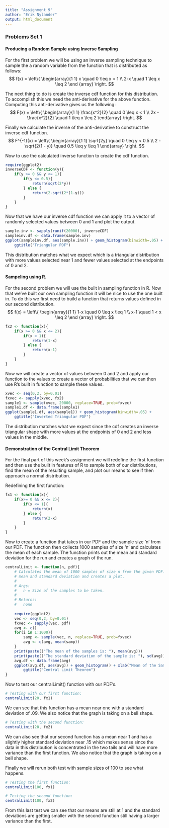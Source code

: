 ```yaml
---
title: "Assignment 9"
author: "Erik Nylander"
output: html_document
---
```


### Problems Set 1
#### Producing a Random Sample using Inverse Sampling

For the first problem we will be using an inverse sampling technique to sample the a random variable from the function that is distributed as follows:
$$
f(x) = \left\{ \begin{array}{1 1}
x \quad 0 \leq x < 1 \\
2-x \quad 1 \leq x \leq 2
\end {array} \right.
$$

The next thing to do is create the inverse cdf function for this distribution. To accomplish this we need the anti-derivative for the above function. Computing this anti-derivative gives us the following:
$$
F(x) = \left\{ \begin{array}{1 1}
\frac{x^2}{2} \quad 0 \leq x < 1 \\
2x - \frac{x^2}{2} \quad 1 \leq x \leq 2
\end{array} \right.
$$

Finally we calculate the inverse of the anti-derivative to construct the inverse cdf function.
$$
F^{-1}(x) = \left\{ \begin{array}{1 1}
\sqrt{2y} \quad 0 \leq y < 0.5 \\
2 - \sqrt{2(1 - y)} \quad 0.5 \leq y \leq 1
\end{array} \right.
$$

Now to use the calculated inverse function to create the cdf function.
```r
require(ggplot2)
inverseCDF <- function(y){
    if(y >= 0 && y <= 1){
        if(y <= 0.5){
            return(sqrt(2*y))
        } else {
            return(2-sqrt(2*(1-y)))
        }
    }
}
```

Now that we have our inverse cdf function we can apply it to a vector of randomly selected values between 0 and 1 and plot the output.
```r
sample.inv <- sapply(runif(20000), inverseCDF)
sampleinv.df <- data.frame(sample.inv)
ggplot(sampleinv.df, aes(sample.inv)) + geom_histogram(binwidth=.05) + 
    ggtitle("Triangular PDF")
```

This distribution matches what we expect which is a triangular distribution with more values selected near 1 and fewer values selected at the endpoints of 0 and 2.

#### Sampeling using R.

For the second problem we will use the built in sampling function in R. Now that we've built our own sampling function it will be nice to use the one built in. To do this we first need to build a function that returns values defined in our second distribution.
$$
f(x) = \left\{ \begin{array}{1 1}
1-x \quad 0 \leq x \leq 1 \\
x-1 \quad 1 < x \leq 2
\end {array} \right.
$$

```r
fx2 <- function(x){
    if(x >= 0 && x <= 2){
        if(x < 1){
            return(1-x)
        } else {
            return(x-1)
        }
    }
}
```

Now we will create a vector of values between 0 and 2 and apply our function to the values to create a vector of probabilities that we can then use R's built in function to sample these values.
```r
xvec <- seq(0,2, by=0.01)
fxvec <- sapply(xvec, fx2)
sample1 <- sample(xvec, 20000, replace=TRUE, prob=fxvec)
sample1.df <- data.frame(sample1)
ggplot(sample1.df, aes(sample1)) + geom_histogram(binwidth=.05) + 
    ggtitle("Inverted Triangular PDF")
```

The distribution matches what we expect since the cdf creates an inverse triangular shape with more values at the endpoints of 0 and 2 and less values in the middle.

#### Demonstration of the Central Limit Theorem

For the final part of this week's assignment we will redefine the first function and then use the built in features of R to sample both of our distributions, find the mean of the resulting sample, and plot our means to see if then approach a normal distribution.

Redefining the first function:
```r
fx1 <- function(x){
    if(x>= 0 && x <= 2){
        if(x <= 1){
            return(x)
        } else {
            return(2-x)
        }
    }
}
```

Now to create a function that takes in our PDF and the sample size 'n' from our PDF. The function then collects 1000 samples of size 'n' and calculates the mean of each sample. The function prints out the mean and standard deviation for the run and creates a graph of the run.

```r
centralLimit <- function(n, pdf){
    # Calculates the mean of 1000 samples of size n from the given PDF. Prints out the 
    # mean and standard deviation and creates a plot.
    #
    # Args:
    #   n = Size of the samples to be taken.
    #
    # Returns:
    #   none
    
    require(ggplot2)
    vec <- seq(0,2, by=0.01)
    fxvec <- sapply(vec, pdf)
    avg <- c()
    for(i in 1:1000){
        samp <- sample(vec, n, replace=TRUE, prob=fxvec)
        avg <- c(avg, mean(samp))
    }
    print(paste(("The mean of the samples is: "), mean(avg)))
    print(paste(("The standard deviation of the sample is: "), sd(avg)))
    avg.df <- data.frame(avg)
    ggplot(avg.df, aes(avg)) + geom_histogram() + xlab("Mean of the Sample") +
        ggtitle("Central Limit Theorem")
}
```

Now to test our centralLimit() function with our PDF's.

```r
# Testing with our first function:
centralLimit(20, fx1)
```

We can see that this function has a mean near one with a standard deviation of .09. We also notice that the graph is taking on a bell shape.

```r
# Testing with the second function:
centralLimit(20, fx2)
```

We can also see that our second function has a mean near 1 and has a slightly higher standard deviation near .15 which makes sense since the data in this distribution is concentrated in the two tails and will have more variance than the first function. We also notice that the graph is taking on a bell shape.

Finally we will rerun both test with sample sizes of 100 to see what happens.

```r
# Testing the first function:
centralLimit(100, fx1)

# Testing the second function:
centralLimit(100, fx2)
```

From this last test we can see that our means are still at 1 and the standard deviations are getting smaller with the second function still having a larger variance than the first.